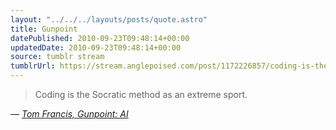 ```yaml
---
layout: "../../../layouts/posts/quote.astro"
title: Gunpoint
datePublished: 2010-09-23T09:48:14+00:00
updatedDate: 2010-09-23T09:48:14+00:00
source: tumblr stream
tumblrUrl: https://stream.anglepoised.com/post/1172226857/coding-is-the-socratic-method-as-an-extreme-sport
---
```


> Coding is the Socratic method as an extreme sport.

— <cite>[Tom Francis, _Gunpoint: AI_](https://www.pentadact.com/2010-09-19-gunpoint-ai/)</cite>
